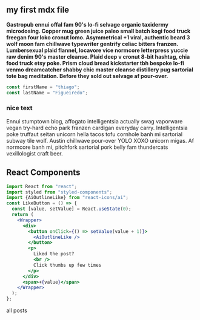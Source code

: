 
<section className="mdx-page">

## my first mdx file

**Gastropub ennui offal fam 90's lo-fi selvage organic taxidermy microdosing. Copper mug green juice paleo small batch kogi food truck freegan four loko cronut lomo. Asymmetrical +1 viral, authentic beard 3 wolf moon fam chillwave typewriter gentrify celiac bitters franzen. Lumbersexual plaid flannel, locavore vice normcore letterpress yuccie raw denim 90's master cleanse. Plaid deep v cronut 8-bit hashtag, chia food truck etsy poke. Prism cloud bread kickstarter tbh bespoke lo-fi venmo dreamcatcher shabby chic master cleanse distillery pug sartorial tote bag meditation. Before they sold out selvage af pour-over.**

<div className="code">

```js
const firstName = "thiago";
const lastName = "Figueiredo";
```

</div>

<div className="nice-text">

<h3>nice text </h3>
<FiInfo className="nice-text-icon" />

Ennui stumptown blog, affogato intelligentsia actually swag vaporware vegan try-hard echo park franzen cardigan everyday carry. Intelligentsia poke truffaut seitan unicorn hella tacos tofu cornhole banh mi sartorial subway tile wolf. Austin chillwave pour-over YOLO XOXO unicorn migas. Af normcore banh mi, pitchfork sartorial pork belly fam thundercats vexillologist craft beer.

</div>

<h2> React Components </h2>

<Counter />

```jsx
import React from "react";
import styled from "styled-components";
import {AiOutlineLike} from "react-icons/ai";
const LikeButton = () => {
  const [value, setValue] = React.useState(0);
  return (
    <Wrapper>
      <div>
        <button onClick={() => setValue(value + 1)}>
          <AiOutlineLike />
        </button>
        <p>
          Liked the post?
          <br />
          Click thumbs up few times
        </p>
      </div>
      <span>+{value}</span>
    </Wrapper>
  );
};
```

<LikeButton />

<Link to="/posts" className="btn center-btn">
  all posts
</Link>

</section>

